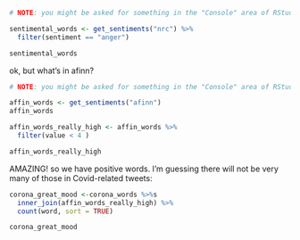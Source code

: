 ```r
# NOTE: you might be asked for something in the "Console" area of RStudio. Just say Yes.

sentimental_words <- get_sentiments("nrc") %>% 
  filter(sentiment == "anger")

sentimental_words
```
ok, but what's in afinn?
```r
# NOTE: you might be asked for something in the "Console" area of RStudio. Just say Yes.

affin_words <- get_sentiments("afinn")
affin_words

affin_words_really_high <- affin_words %>% 
  filter(value < 4 )

affin_words_really_high
```

AMAZING! so we have positive words. I'm guessing there will not be very many of those in Covid-related tweets:

```r
corona_great_mood <-corona_words %>%s
  inner_join(affin_words_really_high) %>%
  count(word, sort = TRUE)

corona_great_mood
```